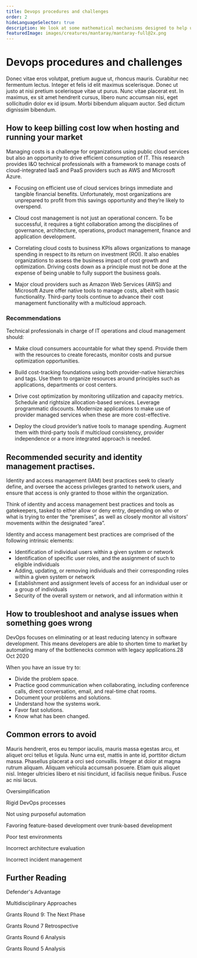 ```yaml
---
title: Devops procedures and challenges
order: 2
hideLanguageSelector: true
description: We look at some mathematical mechanisms designed to help us collective decide what to fund in the most optimal way so that we may more sustainably govern ourselves.
featuredImage: images/creatures/mantaray/mantaray-full@2x.png
---
```


# Devops procedures and challenges

Donec vitae eros volutpat, pretium augue ut, rhoncus mauris. Curabitur nec fermentum lectus. Integer et felis id elit maximus scelerisque. Donec ut justo at nisi pretium scelerisque vitae ut purus. Nunc vitae placerat est. In maximus, ex sit amet hendrerit cursus, libero nunc accumsan nisi, eget sollicitudin dolor ex id ipsum. Morbi bibendum aliquam auctor. Sed dictum dignissim bibendum.

## How to keep billing cost low when hosting and running your market

Managing costs is a challenge for organizations using public cloud services but also an opportunity to drive efficient consumption of IT. This research provides I&O technical professionals with a framework to manage costs of cloud-integrated IaaS and PaaS providers such as AWS and Microsoft Azure.

- Focusing on efficient use of cloud services brings immediate and tangible financial benefits. Unfortunately, most organizations are unprepared to profit from this savings opportunity and they’re likely to overspend.

- Cloud cost management is not just an operational concern. To be successful, it requires a tight collaboration among the disciplines of governance, architecture, operations, product management, finance and application development.

- Correlating cloud costs to business KPIs allows organizations to manage spending in respect to its return on investment (ROI). It also enables organizations to assess the business impact of cost growth and optimization. Driving costs down as a principle must not be done at the expense of being unable to fully support the business goals.

- Major cloud providers such as Amazon Web Services (AWS) and Microsoft Azure offer native tools to manage costs, albeit with basic functionality. Third-party tools continue to advance their cost management functionality with a multicloud approach.

### Recommendations

Technical professionals in charge of IT operations and cloud management should:

- Make cloud consumers accountable for what they spend. Provide them with the resources to create forecasts, monitor costs and pursue optimization opportunities.

- Build cost-tracking foundations using both provider-native hierarchies and tags. Use them to organize resources around principles such as applications, departments or cost centers.

- Drive cost optimization by monitoring utilization and capacity metrics. Schedule and rightsize allocation-based services. Leverage programmatic discounts. Modernize applications to make use of provider managed services when these are more cost-effective.

- Deploy the cloud provider’s native tools to manage spending. Augment them with third-party tools if multicloud consistency, provider independence or a more integrated approach is needed.

## Recommended security and identity management practises.

Identity and access management (IAM) best practices seek to clearly define, and oversee the access privileges granted to network users, and ensure that access is only granted to those within the organization.

Think of identity and access management best practices and tools as gatekeepers, tasked to either allow or deny entry, depending on who or what is trying to enter the “premises”, as well as closely monitor all visitors’ movements within the designated “area”.

Identity and access management best practices are comprised of the following intrinsic elements:

- Identification of individual users within a given system or network
- Identification of specific user roles, and the assignment of such to eligible individuals
- Adding, updating, or removing individuals and their corresponding roles within a given system or network
- Establishment and assignment levels of access for an individual user or a group of individuals
- Security of the overall system or network, and all information within it

## How to troubleshoot and analyse issues when something goes wrong

DevOps focuses on eliminating or at least reducing latency in software development. This means developers are able to shorten time to market by automating many of the bottlenecks common with legacy applications.28 Oct 2020

When you have an issue try to:

- Divide the problem space.
- Practice good communication when collaborating, including conference calls, direct conversation, email, and real-time chat rooms.
- Document your problems and solutions.
- Understand how the systems work.
- Favor fast solutions.
- Know what has been changed.

## Common errors to avoid

Mauris hendrerit, eros eu tempor iaculis, mauris massa egestas arcu, et aliquet orci tellus et ligula. Nunc urna est, mattis in ante id, porttitor dictum massa. Phasellus placerat a orci sed convallis. Integer at dolor at magna rutrum aliquam. Aliquam vehicula accumsan posuere. Etiam quis aliquet nisl. Integer ultricies libero et nisi tincidunt, id facilisis neque finibus. Fusce ac nisi lacus.

<Process>

Oversimplification

Rigid DevOps processes

Not using purposeful automation

Favoring feature-based development over trunk-based development

Poor test environments

Incorrect architecture evaluation

Incorrect incident management

</Process>

## Further Reading

<List>

<Link to="https://gitcoin.co/blog/how-to-attack-and-defend-quadratic-funding/">

Defender's Advantage

</Link>

<Link to="https://gitcoin.co/blog/token-engineering-open-science-program-a-multidisciplinary-study-of-gitcoin-grants/">

Multidisciplinary Approaches

</Link>

<Link to="https://vitalik.ca/general/2021/04/02/round9.html">

Grants Round 9: The Next Phase

</Link>

<Link to="https://vitalik.ca/general/2020/10/18/round7.html">

Grants Round 7 Retrospective

</Link>

<Link to="https://vitalik.ca/general/2020/07/22/round6.html">

Grants Round 6 Analysis

</Link>

<Link to="https://vitalik.ca/general/2020/04/30/round5.html">

Grants Round 5 Analysis

</Link>

</List>
